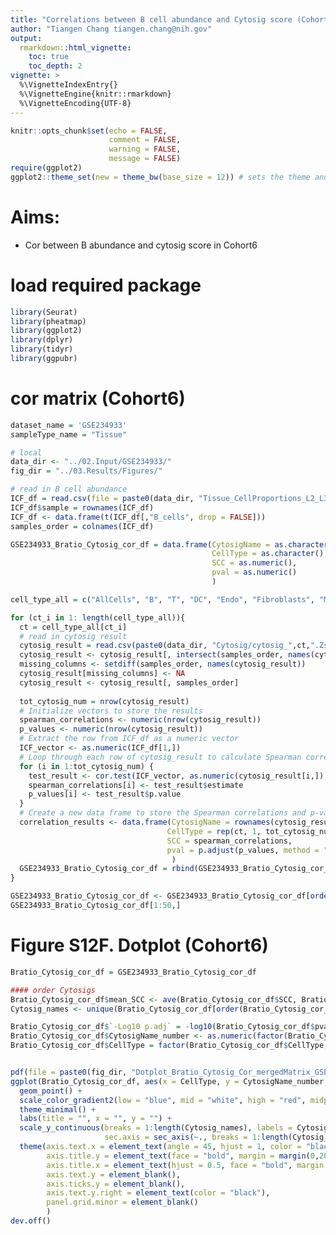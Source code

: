 ```yaml
---
title: "Correlations between B cell abundance and Cytosig score (Cohort6)"
author: "Tiangen Chang tiangen.chang@nih.gov"
output: 
  rmarkdown::html_vignette:
    toc: true
    toc_depth: 2
vignette: >
  %\VignetteIndexEntry{}
  %\VignetteEngine{knitr::rmarkdown}
  %\VignetteEncoding{UTF-8}
---
```


```r
knitr::opts_chunk$set(echo = FALSE,
                      comment = FALSE, 
                      warning = FALSE, 
                      message = FALSE)
require(ggplot2)
ggplot2::theme_set(new = theme_bw(base_size = 12)) # sets the theme and axis font size
```

# Aims:

- Cor between B abundance and cytosig score in Cohort6



# load required package
```r

library(Seurat)
library(pheatmap)
library(ggplot2)
library(dplyr)
library(tidyr)
library(ggpubr)

```


# cor matrix (Cohort6)
```r

dataset_name = 'GSE234933'
sampleType_name = "Tissue"

# local
data_dir <- "../02.Input/GSE234933/"
fig_dir = "../03.Results/Figures/"

# read in B cell abundance
ICF_df = read.csv(file = paste0(data_dir, "Tissue_CellProportions_L2_L3_merged.csv"),header = T, row.names = 1)
ICF_df$sample = rownames(ICF_df)
ICF_df <- data.frame(t(ICF_df[,"B_cells", drop = FALSE]))
samples_order = colnames(ICF_df)

GSE234933_Bratio_Cytosig_cor_df = data.frame(CytosigName = as.character(),
                                             CellType = as.character(),
                                             SCC = as.numeric(),
                                             pval = as.numeric()
                                             )

cell_type_all = c("AllCells", "B", "T", "DC", "Endo", "Fibroblasts", "Macrophages", "Mast", "Monocytes", "Neutrophils", "Tumor") 

for (ct_i in 1: length(cell_type_all)){
  ct = cell_type_all[ct_i]
  # read in cytosig result
  cytosig_result = read.csv(paste0(data_dir, "Cytosig/cytosig_",ct,".Zscore"),sep="\t",header = T, row.names = 1)
  cytosig_result <- cytosig_result[, intersect(samples_order, names(cytosig_result)), drop = FALSE]
  missing_columns <- setdiff(samples_order, names(cytosig_result))
  cytosig_result[missing_columns] <- NA
  cytosig_result <- cytosig_result[, samples_order]
  
  tot_cytosig_num = nrow(cytosig_result)
  # Initialize vectors to store the results
  spearman_correlations <- numeric(nrow(cytosig_result))
  p_values <- numeric(nrow(cytosig_result))
  # Extract the row from ICF_df as a numeric vector
  ICF_vector <- as.numeric(ICF_df[1,])
  # Loop through each row of cytosig_result to calculate Spearman correlation
  for (i in 1:tot_cytosig_num) {
    test_result <- cor.test(ICF_vector, as.numeric(cytosig_result[i,]), method = "spearman") 
    spearman_correlations[i] <- test_result$estimate
    p_values[i] <- test_result$p.value
  }
  # Create a new data frame to store the Spearman correlations and p-values
  correlation_results <- data.frame(CytosigName = rownames(cytosig_result),
                                   CellType = rep(ct, 1, tot_cytosig_num),
                                   SCC = spearman_correlations,
                                   pval = p.adjust(p_values, method = "BH") 
                                    )
  GSE234933_Bratio_Cytosig_cor_df = rbind(GSE234933_Bratio_Cytosig_cor_df, correlation_results)
}

GSE234933_Bratio_Cytosig_cor_df <- GSE234933_Bratio_Cytosig_cor_df[order(GSE234933_Bratio_Cytosig_cor_df$pval),]
GSE234933_Bratio_Cytosig_cor_df[1:50,]

```

# Figure S12F. Dotplot (Cohort6)
```r

Bratio_Cytosig_cor_df = GSE234933_Bratio_Cytosig_cor_df

#### order Cytosigs 
Bratio_Cytosig_cor_df$mean_SCC <- ave(Bratio_Cytosig_cor_df$SCC, Bratio_Cytosig_cor_df$CytosigName, FUN = min)
Cytosig_names <- unique(Bratio_Cytosig_cor_df[order(Bratio_Cytosig_cor_df$mean_SCC, Bratio_Cytosig_cor_df$CytosigName), "CytosigName"])

Bratio_Cytosig_cor_df$`-Log10 p.adj` = -log10(Bratio_Cytosig_cor_df$pval)
Bratio_Cytosig_cor_df$CytosigName_number <- as.numeric(factor(Bratio_Cytosig_cor_df$CytosigName, levels = Cytosig_names))
Bratio_Cytosig_cor_df$CellType = factor(Bratio_Cytosig_cor_df$CellType, levels = c("HNSC_HPV-", "HNSC_HPV+", "Unknown", "AllCells","B","T", "DC", "Macrophages", "Monocytes", "Neutrophils", "Mast", "Fibroblasts", "Endo", "NormalEpith", "Tumor"))


pdf(file = paste0(fig_dir, "Dotplot_Bratio_Cytosig_Cor_mergedMatrix_GSE234933_and_TCGA.pdf"), width = 4.5, height = 8) 
ggplot(Bratio_Cytosig_cor_df, aes(x = CellType, y = CytosigName_number, size = `-Log10 p.adj`, color = SCC)) +
  geom_point() +
  scale_color_gradient2(low = "blue", mid = "white", high = "red", midpoint = 0, limits = c(-0.65, 0.65)) +
  theme_minimal() +
  labs(title = "", x = "", y = "") +
  scale_y_continuous(breaks = 1:length(Cytosig_names), labels = Cytosig_names,
                     sec.axis = sec_axis(~., breaks = 1:length(Cytosig_names), labels = Cytosig_names)) +
  theme(axis.text.x = element_text(angle = 45, hjust = 1, color = "black"),
        axis.title.y = element_text(face = "bold", margin = margin(0,20,0,0), size = rel(1.1), color = 'black'),
        axis.title.x = element_text(hjust = 0.5, face = "bold", margin = margin(20,0,0,0), size = rel(1.1), color = 'black'),
        axis.text.y = element_blank(), 
        axis.ticks.y = element_blank(),
        axis.text.y.right = element_text(color = "black"),
        panel.grid.minor = element_blank()
        ) 
dev.off()

```


